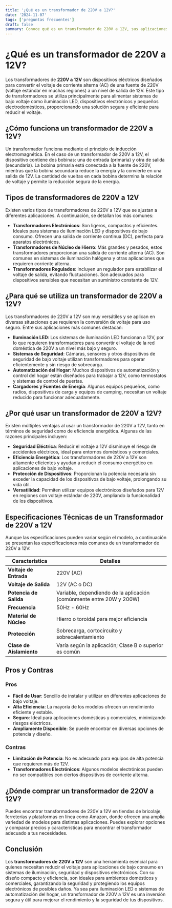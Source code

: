```yaml
---
title: '¿Qué es un transformador de 220V a 12V?'
date: '2024-11-07'
tags: ['preguntas frecuentes']
draft: false
summary: Conoce qué es un transformador de 220V a 12V, sus aplicaciones, tipos y las razones para usarlo en sistemas de iluminación y dispositivos de bajo voltaje.
---
```


# ¿Qué es un transformador de 220V a 12V?

Los transformadores de **220V a 12V** son dispositivos eléctricos diseñados para convertir el voltaje de corriente alterna (AC) de una fuente de 220V (voltaje estándar en muchas regiones) a un nivel de salida de 12V. Este tipo de transformadores se utiliza principalmente para alimentar sistemas de bajo voltaje como iluminación LED, dispositivos electrónicos y pequeños electrodomésticos, proporcionando una solución segura y eficiente para reducir el voltaje.

## ¿Cómo funciona un transformador de 220V a 12V?

Un transformador funciona mediante el principio de inducción electromagnética. En el caso de un transformador de 220V a 12V, el dispositivo contiene dos bobinas: una de entrada (primaria) y otra de salida (secundaria). La bobina primaria está conectada a la fuente de 220V, mientras que la bobina secundaria reduce la energía y la convierte en una salida de 12V. La cantidad de vueltas en cada bobina determina la relación de voltaje y permite la reducción segura de la energía.

## Tipos de transformadores de 220V a 12V

Existen varios tipos de transformadores de 220V a 12V que se ajustan a diferentes aplicaciones. A continuación, se detallan los más comunes:

- **Transformadores Electrónicos**: Son ligeros, compactos y eficientes. Ideales para sistemas de iluminación LED y dispositivos de bajo consumo. Ofrecen una salida de corriente continua (DC), perfecta para aparatos electrónicos.
- **Transformadores de Núcleo de Hierro**: Más grandes y pesados, estos transformadores proporcionan una salida de corriente alterna (AC). Son comunes en sistemas de iluminación halógena y otras aplicaciones que requieren corriente alterna.
- **Transformadores Regulados**: Incluyen un regulador para estabilizar el voltaje de salida, evitando fluctuaciones. Son adecuados para dispositivos sensibles que necesitan un suministro constante de 12V.

## ¿Para qué se utiliza un transformador de 220V a 12V?

Los transformadores de 220V a 12V son muy versátiles y se aplican en diversas situaciones que requieren la conversión de voltaje para uso seguro. Entre sus aplicaciones más comunes destacan:

- **Iluminación LED**: Los sistemas de iluminación LED funcionan a 12V, por lo que requieren transformadores para convertir el voltaje de la red doméstica de 220V a un nivel más bajo y seguro.
- **Sistemas de Seguridad**: Cámaras, sensores y otros dispositivos de seguridad de bajo voltaje utilizan transformadores para operar eficientemente y sin riesgo de sobrecarga.
- **Automatización del Hogar**: Muchos dispositivos de automatización y control del hogar están diseñados para trabajar a 12V, como termostatos y sistemas de control de puertas.
- **Cargadores y Fuentes de Energía**: Algunos equipos pequeños, como radios, dispositivos de carga y equipos de camping, necesitan un voltaje reducido para funcionar adecuadamente.

## ¿Por qué usar un transformador de 220V a 12V?

Existen múltiples ventajas al usar un transformador de 220V a 12V, tanto en términos de seguridad como de eficiencia energética. Algunas de las razones principales incluyen:

- **Seguridad Eléctrica**: Reducir el voltaje a 12V disminuye el riesgo de accidentes eléctricos, ideal para entornos domésticos y comerciales.
- **Eficiencia Energética**: Los transformadores de 220V a 12V son altamente eficientes y ayudan a reducir el consumo energético en aplicaciones de bajo voltaje.
- **Protección de Dispositivos**: Proporcionan la potencia necesaria sin exceder la capacidad de los dispositivos de bajo voltaje, prolongando su vida útil.
- **Versatilidad**: Permiten utilizar equipos electrónicos diseñados para 12V en regiones con voltaje estándar de 220V, ampliando la funcionalidad de los dispositivos.

## Especificaciones Técnicas de un Transformador de 220V a 12V

Aunque las especificaciones pueden variar según el modelo, a continuación se presentan las especificaciones más comunes de un transformador de 220V a 12V:

| Característica           | Detalles                                                             |
| ------------------------ | -------------------------------------------------------------------- |
| **Voltaje de Entrada**   | 220V (AC)                                                            |
| **Voltaje de Salida**    | 12V (AC o DC)                                                        |
| **Potencia de Salida**   | Variable, dependiendo de la aplicación (comúnmente entre 20W y 200W) |
| **Frecuencia**           | 50Hz - 60Hz                                                          |
| **Material de Núcleo**   | Hierro o toroidal para mejor eficiencia                              |
| **Protección**           | Sobrecarga, cortocircuito y sobrecalentamiento                       |
| **Clase de Aislamiento** | Varía según la aplicación; Clase B o superior es común               |

## Pros y Contras

### Pros

- **Fácil de Usar**: Sencillo de instalar y utilizar en diferentes aplicaciones de bajo voltaje.
- **Alta Eficiencia**: La mayoría de los modelos ofrecen un rendimiento eficiente y estable.
- **Seguro**: Ideal para aplicaciones domésticas y comerciales, minimizando riesgos eléctricos.
- **Ampliamente Disponible**: Se puede encontrar en diversas opciones de potencia y diseño.

### Contras

- **Limitación de Potencia**: No es adecuado para equipos de alta potencia que requieren más de 12V.
- **Transformadores Electrónicos**: Algunos modelos electrónicos pueden no ser compatibles con ciertos dispositivos de corriente alterna.

## ¿Dónde comprar un transformador de 220V a 12V?

Puedes encontrar transformadores de 220V a 12V en tiendas de bricolaje, ferreterías y plataformas en línea como Amazon, donde ofrecen una amplia variedad de modelos para distintas aplicaciones. Puedes explorar opciones y comparar precios y características para encontrar el transformador adecuado a tus necesidades.

## Conclusión

Los **transformadores de 220V a 12V** son una herramienta esencial para quienes necesitan reducir el voltaje para aplicaciones de bajo consumo en sistemas de iluminación, seguridad y dispositivos electrónicos. Con su diseño compacto y eficiencia, son ideales para ambientes domésticos y comerciales, garantizando la seguridad y protegiendo los equipos electrónicos de posibles daños. Ya sea para iluminación LED o sistemas de automatización del hogar, un transformador de 220V a 12V es una inversión segura y útil para mejorar el rendimiento y la seguridad de tus dispositivos.
